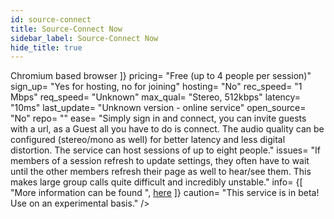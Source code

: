 ```yaml
---
id: source-connect
title: Source-Connect Now
sidebar_label: Source-Connect Now
hide_title: true
---
```



<div>
    <WikiEntry 
        title= "Source-Connect Now"
        pic_url= {useBaseUrl('img/source-connect-logo.jpg')}
        description= "Source-Connect is a service from Source-Elements, currently in beta, that provides low-latency audio connections with up to 8 people over WebRTC."
        developer= "Source Elements"
        website= "https://now.source-elements.com/"
        support= ""
        protocol= "Audio over WebRTC"
        os_support= {[ "Operates on a ", <a href='https://en.wikipedia.org/wiki/Chromium_(web_browser)#Browsers_based_on_Chromium)'>Chromium based browser</a> ]}
        pricing= "Free (up to 4 people per session)"
        sign_up= "Yes for hosting, no for joining"
        hosting= "No"
        rec_speed= "1 Mbps"
        req_speed= "Unknown"
        max_qual= "Stereo, 512kbps"
        latency= "10ms"
        last_update= "Unknown version - online service"
        open_source= "No"
        repo= ""
        ease= "Simply sign in and connect, you can invite guests with a url, as a Guest all you have to do is connect. The audio quality can be configured (stereo/mono as well) for better latency and less digital distortion. The service can host sessions of up to eight people."
        issues= "If members of a session refresh to update settings, they often have to wait until the other members refresh their page as well to hear/see them. This makes large group calls quite difficult and incredibly unstable."
        info= {[ "More information can be found ", <a href='https://source-elements.com/support/source-connect-now'>here</a> ]}
        caution= "This service is in beta! Use on an experimental basis."
    />
</div>